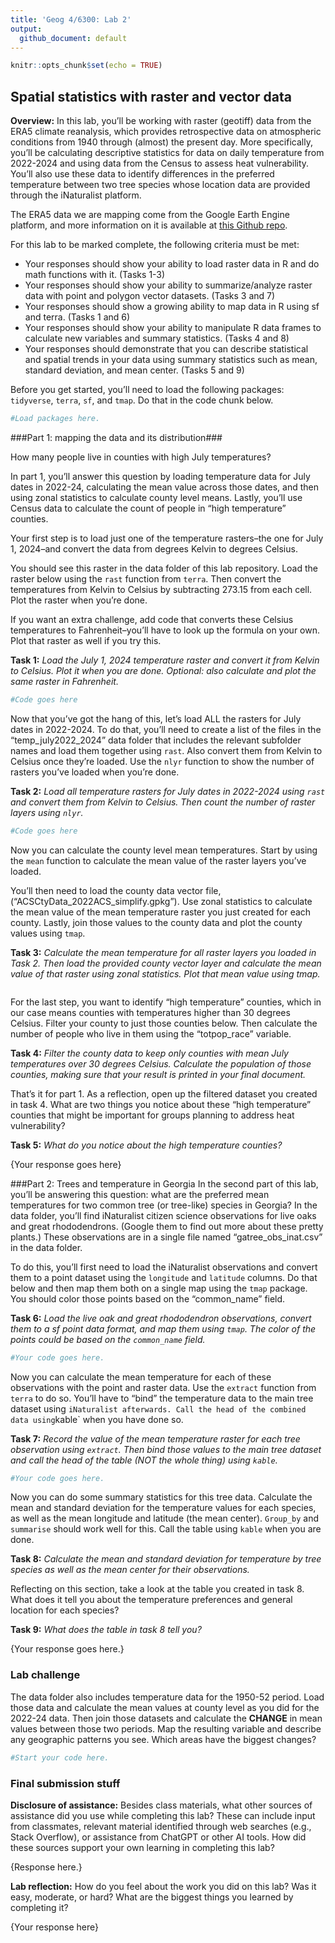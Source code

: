 ---
title: 'Geog 4/6300: Lab 2'
output:
  github_document: default
---

```{r setup, include=FALSE}
knitr::opts_chunk$set(echo = TRUE)
```

## Spatial statistics with raster and vector data

**Overview:**
In this lab, you'll be working with raster (geotiff) data from the ERA5 climate reanalysis, which provides retrospective data on atmospheric conditions from 1940 through (almost) the present day. More specifically, you'll be calculating descriptive statistics for data on daily temperature from 2022-2024 and using data from the Census to assess heat vulnerability. You'll also use these data to identify differences in the preferred temperature between two tree species whose location data are provided through the iNaturalist platform.

The ERA5 data we are mapping come from the Google Earth Engine platform, and more information on it is available at [this Github repo](https://github.com/communitymaplab/era5_1950-69_2014-2024). 

For this lab to be marked complete, the following criteria must be met:

* Your responses should show your ability to load raster data in R and do math functions with it. (Tasks 1-3)
* Your responses should show your ability to summarize/analyze raster data with point and polygon vector datasets. (Tasks 3 and 7)
* Your responses should show a growing ability to map data in R using sf and terra. (Tasks 1 and 6)
* Your responses should show your ability to manipulate R data frames to calculate new variables and summary statistics. (Tasks 4 and 8)
* Your responses should demonstrate that you can describe statistical and spatial trends in your data using summary statistics such as mean, standard deviation, and mean center. (Tasks 5 and 9)

Before you get started, you'll need to load the following packages: `tidyverse`, `terra`, `sf`, and `tmap`. Do that in the code chunk below.

```{r packages}
#Load packages here.
```

###Part 1: mapping the data and its distribution###

How many people live in counties with high July temperatures? 

In part 1, you'll answer this question by loading temperature data for July dates in 2022-24, calculating the mean value across those dates, and then using zonal statistics to calculate county level means. Lastly, you'll use Census data to calculate the count of people in "high temperature" counties.

Your first step is to load just one of the temperature rasters--the one for July 1, 2024--and convert the data from degrees Kelvin to degrees Celsius.

You should see this raster in the data folder of this lab repository. Load the raster below using the `rast` function from `terra`. Then convert the temperatures from Kelvin to Celsius by subtracting 273.15 from each cell. Plot the raster when you're done.

If you want an extra challenge, add code that converts these Celsius temperatures to Fahrenheit--you'll have to look up the formula on your own. Plot that raster as well if you try this.

**Task 1:** _Load the July 1, 2024 temperature raster and convert it from Kelvin to Celsius. Plot it when you are done. Optional: also calculate and plot the same raster in Fahrenheit._

```{r task1}
#Code goes here
```

Now that you've got the hang of this, let's load ALL the rasters for July dates in 2022-2024. To do that, you'll need to create a list of the files in the "temp_july2022_2024" data folder that includes the relevant subfolder names and load them together using `rast`. Also convert them from Kelvin to Celsius once they're loaded. Use the `nlyr` function to show the number of rasters you've loaded when you're done.

**Task 2:** _Load all temperature rasters for July dates in 2022-2024 using `rast` and convert them from Kelvin to Celsius. Then count the number of raster layers using `nlyr`._

```{r task2}
#Code goes here
```

Now you can calculate the county level mean temperatures. Start by using the `mean` function to calculate the mean value of the raster layers you've loaded. 

You'll then need to load the county data vector file, ("ACSCtyData_2022ACS_simplify.gpkg"). Use zonal statistics to calculate the mean value of the mean temperature raster you just created for each county. Lastly, join those values to the county data and plot the county values using `tmap`.

**Task 3:** _Calculate the mean temperature for all raster layers you loaded in Task 2. Then load the provided county vector layer and calculate the mean value of that raster using zonal statistics. Plot that mean value using tmap._

```{r task3}

```

For the last step, you want to identify "high temperature" counties, which in our case means counties with temperatures higher than 30 degrees Celsius. Filter your county to just those counties below. Then calculate the number of people who live in them using the "totpop_race" variable.

**Task 4:** _Filter the county data to keep only counties with mean July temperatures over 30 degrees Celsius. Calculate the population of those counties, making sure that your result is printed in your final document._

That's it for part 1. As a reflection, open up the filtered dataset you created in task 4. What are two things you notice about these "high temperature" counties that might be important for groups planning to address heat vulnerability?

**Task 5:** _What do you notice about the high temperature counties?_

{Your response goes here}

###Part 2: Trees and temperature in Georgia
In the second part of this lab, you'll be answering this question: what are the preferred mean temperatures for two common tree (or tree-like) species in Georgia? In the data folder, you'll find iNaturalist citizen science observations for live oaks and great rhododendrons. (Google them to find out more about these pretty plants.) These observations are in a single file named "gatree_obs_inat.csv" in the data folder.

To do this, you'll first need to load the iNaturalist observations and convert them to a point dataset using the `longitude` and `latitude` columns. Do that below and then map them both on a single map using the `tmap` package. You should color those points based on the "common_name" field.

**Task 6:** _Load the live oak and great rhododendron observations, convert them to a sf point data format, and map them using `tmap`. The color of the points could be based on the `common_name` field._

```{r task6}
#Your code goes here.
```

Now you can calculate the mean temperature for each of these observations with the point and raster data. Use the `extract` function from `terra` to do so. You'll have to "bind" the temperature data to the main tree dataset using `iNaturalist afterwards. Call the head of the combined data using `kable` when you have done so.

**Task 7:** _Record the value of the mean temperature raster for each tree observation using `extract`. Then bind those values to the main tree dataset and call the *head* of the table (NOT the whole thing) using `kable`._

```{r task7}
#Your code goes here.
```

Now you can do some summary statistics for this tree data. Calculate the mean and standard deviation for the temperature values for each species, as well as the mean longitude and latitude (the mean center). `Group_by` and `summarise` should work well for this. Call the table using `kable` when you are done.

**Task 8:** _Calculate the mean and standard deviation for temperature by tree species as well as the mean center for their observations._

Reflecting on this section, take a look at the table you created in task 8. What does it tell you about the temperature preferences and general location for each species?

**Task 9:** _What does the table in task 8 tell you?_

{Your response goes here.}

### Lab challenge

The data folder also includes temperature data for the 1950-52 period. Load those data and calculate the mean values at county level as you did for the 2022-24 data. Then join those datasets and calculate the **CHANGE** in mean values between those two periods. Map the resulting variable and describe any geographic patterns you see. Which areas have the biggest changes?

```{r}
#Start your code here.
```


### Final submission stuff

**Disclosure of assistance:** Besides class materials, what other sources of assistance did you use while completing this lab? These can include input from classmates, relevant material identified through web searches (e.g., Stack Overflow), or assistance from ChatGPT or other AI tools. How did these sources support your own learning in completing this lab?

{Response here.}

**Lab reflection:** How do you feel about the work you did on this lab? Was it easy, moderate, or hard? What are the biggest things you learned by completing it?

{Your response here}

